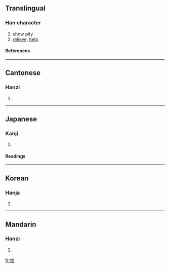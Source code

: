 {{see|賉}}

==Translingual==
===Han character===
{{Han char|rn=61|rad=心|as=06|sn=9|four=9701<sub>0</sub>|canj=心竹月廿 (PHBT)}}
# show pity
# [[relieve]], [[help]]
====References====
{{Han ref|kx=0385.040|dkj=10583|dj=0715.220|hdz=42296.100|uh=6064|ud=24676|bh=ABF2|bd=44018}}
----
==Cantonese==
===Hanzi===
{{yue-hanzi|jyut=|y=seut1}}
# {{defn|Cantonese}}
----
==Japanese==
===Kanji===
{{ja-kanji|grade=|rs=心06}}
# {{defn|Japanese}} 
====Readings====
{{ja-readings|on=[[じゅつ]] (jutsu), [[しゅつ]] (shutsu)|kun=[[うれえる]] (ureeru), [[あわれむ]] (awaremu)}}
----
==Korean==
===Hanja===
{{ko-hanja|hangeul=휼|eumhun=|rv=hyul|mr=hyul|y=hyul}}
# {{defn|Korean}}
----
==Mandarin==
===Hanzi===
{{cmn-hanzi|pin=[[dòng]] (dong4), [[xù]] (xu4)|wg=tung<sup>4</sup>, hsü<sup>4</sup>}}
# {{defn|Mandarin}}

[[fr:恤]]